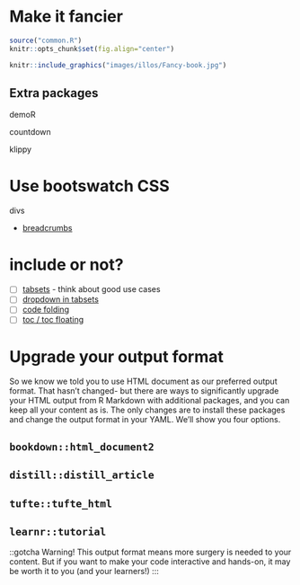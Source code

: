 # Make it fancier {#doc-fancy}

```r
source("common.R")
knitr::opts_chunk$set(fig.align="center")
```


```r
knitr::include_graphics("images/illos/Fancy-book.jpg")
```

## Extra packages

demoR

countdown

klippy

# Use bootswatch CSS

divs

- [breadcrumbs](https://bootswatch.com/flatly/)

# include or not?

- [ ] [tabsets](https://bookdown.org/yihui/rmarkdown/html-document.html#tabbed-sections)
         - think about good use cases
- [ ] [dropdown in tabsets](https://github.com/rstudio/rmarkdown/pull/1405)
- [ ] [code folding](https://rmarkdown-docs.netlify.com/reference/html_document.html)
- [ ] [toc / toc floating](https://rmarkdown-docs.netlify.com/reference/html_document.html) 

# Upgrade your output format

So we know we told you to use HTML document as our preferred output format. That hasn't changed- but there are ways to significantly upgrade your HTML output from R Markdown with additional packages, and you can keep all your content as is. The only changes are to install these packages and change the output format in your YAML. We'll show you four options.

## `bookdown::html_document2`

## `distill::distill_article`

## `tufte::tufte_html`

## `learnr::tutorial`

::gotcha
Warning! This output format means more surgery is needed to your content. But if you want to make your code interactive and hands-on, it may be worth it to you (and your learners!)
:::